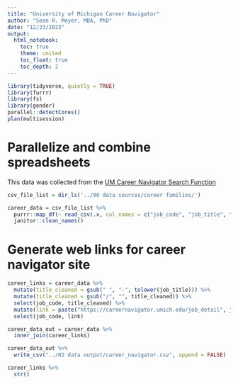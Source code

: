 ```yaml
---
title: "University of Michigan Career Navigator"
author: "Sean R. Meyer, MBA, PhD"
date: "12/23/2023"
output: 
  html_notebook:
    toc: true
    theme: united
    toc_float: true
    toc_depth: 2
---
```


```r
library(tidyverse, quietly = TRUE)
library(furrr)
library(fs)
library(gender)
parallel::detectCores()
plan(multisession)
```

# Parallelize and combine spreadsheets

This data was collected from the [UM Career Navigator Search Function](https://careernavigator.umich.edu/search)

```r
csv_file_list = dir_ls('../00 data sources/career families/')

career_data = csv_file_list %>%
  purrr::map_df(~ read_csv(.x, col_names = c("job_code", "job_title", "career_family", "career_band", "job_role", "path_level", "description"), skip = 1, show_col_types = FALSE), .id = "filename") %>% 
  janitor::clean_names()
```

# Generate web links for career navigator site

```r
career_links = career_data %>% 
  mutate(title_cleaned = gsub(" ", "-", tolower(job_title))) %>% 
  mutate(title_cleaned = gsub("/", "", title_cleaned)) %>%
  select(job_code, title_cleaned) %>% 
  mutate(link = paste("https://careernavigator.umich.edu/job_detail", job_code, title_cleaned, sep = "/")) %>% 
  select(job_code, link)
```

```r
career_data_out = career_data %>% 
  inner_join(career_links)

career_data_out %>% 
  write_csv("../02 data output/career_navigator.csv", append = FALSE)

career_links %>% 
  str()
```

